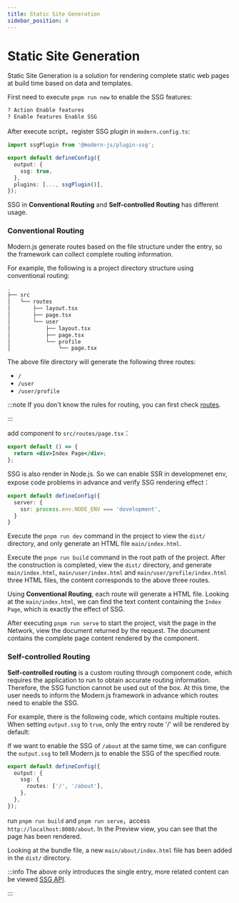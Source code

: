 ```yaml
---
title: Static Site Generation
sidebar_position: 4
---
```

# Static Site Generation

Static Site Generation is a solution for rendering complete static web pages at build time based on data and templates.

First need to execute `pnpm run new` to enable the SSG features:

```bash
? Action Enable features
? Enable features Enable SSG
```

After execute script，register SSG plugin in `modern.config.ts`:

```ts title="modern.config.ts"
import ssgPlugin from '@modern-js/plugin-ssg';

export default defineConfig({
  output: {
    ssg: true,
  },
  plugins: [..., ssgPlugin()],
});
```

SSG in **Conventional Routing** and **Self-controlled Routing** has different usage.

### Conventional Routing

Modern.js generate routes based on the file structure under the entry, so the framework can collect complete routing information.

For example, the following is a project directory structure using conventional routing:

```bash
.
├── src
│   └── routes
│       ├── layout.tsx
│       ├── page.tsx
│       └── user
│           ├── layout.tsx
│           ├── page.tsx
│           └── profile
│               └── page.tsx
```

The above file directory will generate the following three routes:

- `/`
- `/user`
- `/user/profile`

:::note
If you don't know the rules for routing, you can first check [routes](/guides/basic-features/routes).

:::

add component to `src/routes/page.tsx`：

```jsx title="src/routes/page.tsx"
export default () => {
  return <div>Index Page</div>;
};
```

SSG is also render in Node.js. So we can enable SSR in developmenet env, expose code problems in advance and verify SSG rendering effect：

```ts title="modern.config.ts"
export default defineConfig({
  server: {
    ssr: process.env.NODE_ENV === 'development',
  }
}
```

Execute the `pnpm run dev` command in the project to view the `dist/` directory, and only generate an HTML file `main/index.html`.

Execute the `pnpm run build` command in the root path of the project. After the construction is completed, view the `dist/` directory, and generate `main/index.html`, `main/user/index.html` and `main/user/profile/index.html` three HTML files, the content corresponds to the above three routes.

Using **Conventional Routing**, each route will generate a HTML file. Looking at the `main/index.html`, we can find the text content containing the `Index Page`, which is exactly the effect of SSG.

After executing `pnpm run serve` to start the project, visit the page in the Network, view the document returned by the request. The document contains the complete page content rendered by the component.

### Self-controlled Routing

**Self-controlled routing** is a custom routing through component code, which requires the application to run to obtain accurate routing information. Therefore, the SSG function cannot be used out of the box. At this time, the user needs to inform the Modern.js framework in advance which routes need to enable the SSG.

For example, there is the following code, which contains multiple routes. When setting `output.ssg` to `true`, only the entry route '/' will be rendered by default:


<SelfRouteExample />

If we want to enable the SSG of `/about` at the same time, we can configure the `output.ssg` to tell Modern.js to enable the SSG of the specified route.

```ts title="modern.config.ts"
export default defineConfig({
  output: {
    ssg: {
      routes: ['/', '/about'],
    },
  },
});
```

run `pnpm run build` and `pnpm run serve`，access `http://localhost:8080/about`. In the Preview view, you can see that the page has been rendered.

Looking at the bundle file, a new `main/about/index.html` file has been added in the `dist/` directory.

:::info
The above only introduces the single entry, more related content can be viewed [SSG API](/configure/app/output/ssg).

:::
